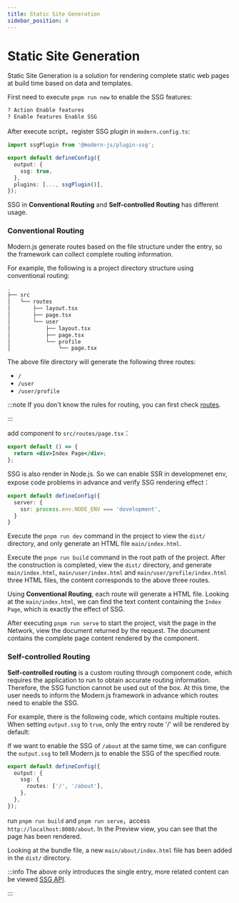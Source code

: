 ```yaml
---
title: Static Site Generation
sidebar_position: 4
---
```

# Static Site Generation

Static Site Generation is a solution for rendering complete static web pages at build time based on data and templates.

First need to execute `pnpm run new` to enable the SSG features:

```bash
? Action Enable features
? Enable features Enable SSG
```

After execute script，register SSG plugin in `modern.config.ts`:

```ts title="modern.config.ts"
import ssgPlugin from '@modern-js/plugin-ssg';

export default defineConfig({
  output: {
    ssg: true,
  },
  plugins: [..., ssgPlugin()],
});
```

SSG in **Conventional Routing** and **Self-controlled Routing** has different usage.

### Conventional Routing

Modern.js generate routes based on the file structure under the entry, so the framework can collect complete routing information.

For example, the following is a project directory structure using conventional routing:

```bash
.
├── src
│   └── routes
│       ├── layout.tsx
│       ├── page.tsx
│       └── user
│           ├── layout.tsx
│           ├── page.tsx
│           └── profile
│               └── page.tsx
```

The above file directory will generate the following three routes:

- `/`
- `/user`
- `/user/profile`

:::note
If you don't know the rules for routing, you can first check [routes](/guides/basic-features/routes).

:::

add component to `src/routes/page.tsx`：

```jsx title="src/routes/page.tsx"
export default () => {
  return <div>Index Page</div>;
};
```

SSG is also render in Node.js. So we can enable SSR in developmenet env, expose code problems in advance and verify SSG rendering effect：

```ts title="modern.config.ts"
export default defineConfig({
  server: {
    ssr: process.env.NODE_ENV === 'development',
  }
}
```

Execute the `pnpm run dev` command in the project to view the `dist/` directory, and only generate an HTML file `main/index.html`.

Execute the `pnpm run build` command in the root path of the project. After the construction is completed, view the `dist/` directory, and generate `main/index.html`, `main/user/index.html` and `main/user/profile/index.html` three HTML files, the content corresponds to the above three routes.

Using **Conventional Routing**, each route will generate a HTML file. Looking at the `main/index.html`, we can find the text content containing the `Index Page`, which is exactly the effect of SSG.

After executing `pnpm run serve` to start the project, visit the page in the Network, view the document returned by the request. The document contains the complete page content rendered by the component.

### Self-controlled Routing

**Self-controlled routing** is a custom routing through component code, which requires the application to run to obtain accurate routing information. Therefore, the SSG function cannot be used out of the box. At this time, the user needs to inform the Modern.js framework in advance which routes need to enable the SSG.

For example, there is the following code, which contains multiple routes. When setting `output.ssg` to `true`, only the entry route '/' will be rendered by default:


<SelfRouteExample />

If we want to enable the SSG of `/about` at the same time, we can configure the `output.ssg` to tell Modern.js to enable the SSG of the specified route.

```ts title="modern.config.ts"
export default defineConfig({
  output: {
    ssg: {
      routes: ['/', '/about'],
    },
  },
});
```

run `pnpm run build` and `pnpm run serve`，access `http://localhost:8080/about`. In the Preview view, you can see that the page has been rendered.

Looking at the bundle file, a new `main/about/index.html` file has been added in the `dist/` directory.

:::info
The above only introduces the single entry, more related content can be viewed [SSG API](/configure/app/output/ssg).

:::
